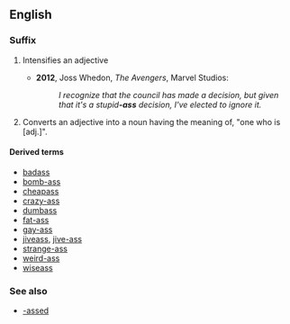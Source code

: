 {{also|ass|Ass|Äss|áss|äss|ašs}}
==English==

===Suffix===
{{en-suffix}}

# {{context|slang|vulgar|lang=en}} Intensifies an adjective
#*'''2012''', Joss Whedon, ''The Avengers'', Marvel Studios:
#*:''I recognize that the council has made a decision, but given that it's a stupid'''-ass''' decision, I've elected to ignore it.'' 
# {{context|slang|vulgar|lang=en}} Converts an adjective into a noun having the meaning of, "one who is [adj.]".

====Derived terms====
* [[badass]]
* [[bomb-ass]]
* [[cheapass]]
* [[crazy-ass]]
* [[dumbass]]
* [[fat-ass]]
* [[gay-ass]]
* [[jiveass]], [[jive-ass]]
* [[strange-ass]]
* [[weird-ass]]
* [[wiseass]]

===See also===
* [[-assed]]